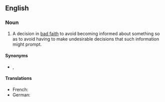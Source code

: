 ==English==

===Noun===
{{en-noun|head=[[willful]] [[ignorance]]|-}}

# {{lb|en|idiomatic|legal}} A decision in [[bad faith]] to avoid becoming informed about something so as to avoid having to make undesirable decisions that such information might prompt.

====Synonyms====
* {{sense|bad-faith decision to remain ignorant}} {{l|en|vincible ignorance}}, {{l|en|willful blindness}}

====Translations====
{{trans-top|A decision in bad faith to avoid becoming informed}}
* French: {{t|fr|aveuglement volontaire|m}}
* German: {{t+|de|Ignoranz|f}}
{{trans-mid}}
{{trans-bottom}}